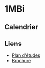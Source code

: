 # 1MBi

## Calendrier


<CurrentCalendar>
  <Calendar />
</CurrentCalendar>

## Liens

- [Plan d'études](https://www.vd.ch/fileadmin/user_upload/organisation/dfj/dgep/dgep_fichiers_pdf/DGEP_brochure_EM_web.pdf#DGEP_brochure_EM_2024_WEB_corr2.indd%3A.78832%3A9401)
- [Brochure](https://gypad.ch/wp-content/uploads/2024/05/Brochure_EMBi_2024-25_Site-GypAd_15.03.2024.pdf)
